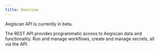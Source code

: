 ```yaml
---
title: Overview
---
```


<Note>
    Aegiscan API is currently in beta.
</Note>

The REST API provides programmatic access to Aegiscan data and functionality.
Run and manage workflows, create and manage secrets, all via the API.
